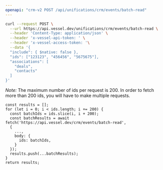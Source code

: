 ```yaml
---
openapi: "crm-v2 POST /api/unifications/crm/events/batch-read"
---
```


<RequestExample>

```bash Request
curl --request POST \
  --url https://api.vessel.dev/unifications/crm/events/batch-read \
  --header 'Content-Type: application/json' \
  --header 'x-vessel-api-token: ' \
  --header 'x-vessel-access-token: '\
  --data '{
  "include": { $native: false },
  "ids": ["123123", "456456", "5675675"],
  "associations": [
    "deals",
    "contacts"
  ]
}'
```

</RequestExample>

*Note:* The maximum number of ids per request is 200.
In order to fetch more than 200 ids, you will have to make multiple requests.
```
const results = [];
for (let i = 0; i < ids.length; i += 200) {
  const batchIds = ids.slice(i, i + 200);
  const batchResults = await fetch('https://api.vessel.dev/crm/events/batch-read',
  {
    ...,
    body: {
      ids: batchIds,
    }
  });
  results.push(...batchResults);
}
return results;
```
